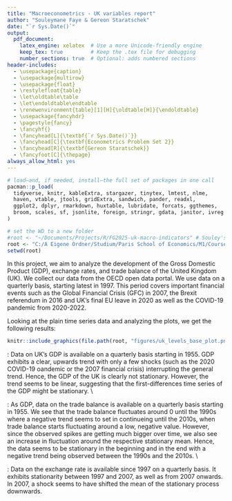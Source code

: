```yaml
---
title: "Macroeconometrics - UK variables report"
author: "Souleymane Faye & Gereon Staratschek"
date: "`r Sys.Date()`"
output: 
  pdf_document:
    latex_engine: xelatex  # Use a more Unicode-friendly engine
    keep_tex: true         # Keep the .tex file for debugging
    number_sections: true  # Optional: adds numbered sections
header-includes:
  - \usepackage{caption}
  - \usepackage{multirow}
  - \usepackage{float}
  - \restylefloat{table}
  - \let\oldtable\table
  - \let\endoldtable\endtable
  - \renewenvironment{table}[1][H]{\oldtable[H]}{\endoldtable}
  - \usepackage{fancyhdr}
  - \pagestyle{fancy}
  - \fancyhf{}
  - \fancyhead[L]{\textbf{`r Sys.Date()`}}
  - \fancyhead[C]{\textbf{Econometrics Problem Set 2}}
  - \fancyhead[R]{\textbf{Gereon Staratschek}}
  - \fancyfoot[C]{\thepage}
always_allow_html: yes
---
```


```r

# load—and, if needed, install—the full set of packages in one call
pacman::p_load(
  tidyverse, knitr, kableExtra, stargazer, tinytex, lmtest, nlme,
  haven, vtable, jtools, gridExtra, sandwich, pander, readxl,
  ggplot2, dplyr, rmarkdown, huxtable, lubridate, forcats, ggthemes,
  broom, scales, sf, jsonlite, foreign, stringr, gdata, janitor, ivreg
)

# set the WD to a new folder
#root <- "~/Documents/Projects/R/FG2025-uk-macro-indicators" # Souley's path
root <- "C:/A Eigene Ordner/Studium/Paris School of Economics/M1/Courses/Econometrics 2b/Homework/uk-macro-indicators" # Gereon's path
setwd(root)
```


\section*{Preliminaries}

In this project, we aim to analyze the development of the Gross Domestic Product (GDP), exchange rates, and trade balance of the United Kingdom (UK). We collect our data from the OECD open data portal. We use data on a quarterly basis, starting latest in 1997. This period covers important financial events such as the Global Financial Crisis (GFC) in 2007, the Brexit referendum in 2016 and UK's final EU leave in 2020 as well as the COVID-19 pandemic from 2020-2022.

\section*{Exercise 1}

\subsection*{Part 1: Analyzing the time series in levels}


Looking at the plain time series data and analyzing the plots, we get the following results:


```r
knitr::include_graphics(file.path(root, "figures/uk_levels_base_plot.png"))
```

\textbf{GDP}: Data on UK's GDP is available on a quarterly basis starting in 1955. GDP exhibits a clear, upwards trend with only a few shocks (such as the 2020 COVID-19 oandemic or the 2007 financial crisis) interrupting the general trend. Hence, the GDP of the UK is clearly not stationary. However, the trend seems to be linear, suggesting that the first-differences time series of the GDP might be stationary. \\

\textbf{Trade Balance}: As GDP, data on the trade balance is available on a quarterly basis starting in 1955. We see that the trade balance fluctuates around 0 until the 1990s where a negative trend seems to set in continueing until the 2010s, when trade balance starts fluctuating around a low, negative value. However, since the observed spikes are getting much bigger over time, we also see an increase in fluctuation around the respective stationary mean. Hence, the data seems to be stationary in the beginning and in the end with a negative trend being observed between the 1990s and the 2010s. \\

\textbf{Exchange Rate}: Data on the exchange rate is available since 1997 on a quarterly basis. It exhibits stationarity between 1997 and 2007, as well as from 2007 onwards. In 2007, a shock seems to have shifted the mean of the stationary process downwards.


\subsection*{Part 2: Conducting unit roots and stationarity tests}



